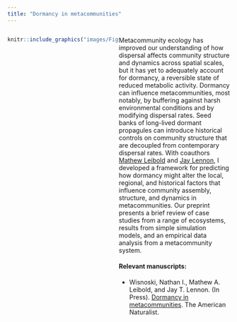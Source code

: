 ```yaml
---
title: "Dormancy in metacommunities"
---
```

<style>
.column-left{
  float: left;
  width: 50%;
  text-align: left;
}

.column-right{
  float: right;
  width: 50%;
  text-align: left;
}
</style>


<div class="column-left">
```r
knitr::include_graphics("images/Figure3_MetacomScenarios.jpg")
```
</div>

<div class="column-right">
Metacommunity ecology has improved our understanding of how dispersal affects community structure and dynamics across spatial scales, but it has yet to adequately account for dormancy, a reversible state of reduced metabolic activity. Dormancy can influence metacommunities, most notably, by buffering against harsh environmental conditions and by modifying dispersal rates. Seed banks of long-lived dormant propagules can introduce historical controls on community structure that are decoupled from contemporary dispersal rates. With coauthors [Mathew Leibold](http://www.leiboldlab.com/) and [Jay Lennon](https://www.indiana.edu/~microbes/), I developed a framework for predicting how dormancy might alter the local, regional, and historical factors that influence community assembly, structure, and dynamics in metacommunities. Our preprint presents a brief review of case studies from a range of ecosystems, results from simple simulation models, and an empirical data analysis from a metacommunity system.

#### Relevant manuscripts:  
- Wisnoski, Nathan I., Mathew A. Leibold, and Jay T. Lennon. (In Press). [Dormancy in metacommunities](https://www.journals.uchicago.edu/doi/10.1086/704168). The American Naturalist.
</div>